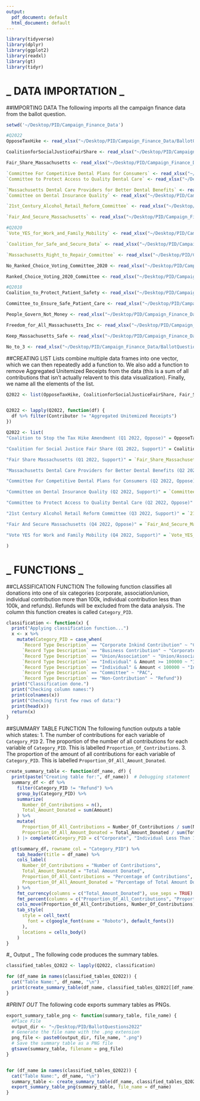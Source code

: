 ```yaml
---
output:
  pdf_document: default
  html_document: default
---
```


```r
library(tidyverse)
library(dplyr)
library(ggplot2)
library(readxl)
library(gt)
library(tidyr)
```

# _ DATA IMPORTATION _

##IMPORTING DATA
The following imports all the campaign finance data from the ballot question. 
```r
setwd('~/Desktop/PID/Campaign_Finance_Data')

#Q2022
OpposeTaxHike <- read_xlsx("~/Desktop/PID/Campaign_Finance_Data/BallotQuestions2022Data/Question1/Coalition_to_Stop_the_Tax_Hike_Amendment.xlsx")

CoalitionforSocialJusticeFairShare <- read_xlsx("~/Desktop/PID/Campaign_Finance_Data/BallotQuestions2022Data/Question1/CoalitionforSocialJusticeFairShare.xlsx")

Fair_Share_Massachusetts <- read_xlsx("~/Desktop/PID/Campaign_Finance_Data/BallotQuestions2022Data/Question1/Fair_Share_Massachusetts.xlsx") 

`Committee For Competitive Dental Plans for Consumers` <- read_xlsx("~/Desktop/PID/Campaign_Finance_Data/BallotQuestions2022Data/Question2/Committee For Competitive Dental Plans for Consumers.xlsx")
`Committee to Protect Access to Quality Dental Care` <- read_xlsx("~/Desktop/PID/Campaign_Finance_Data/BallotQuestions2022Data/Question2/Committee_to_Protect_Access_to_Quality_Dental_Care.xlsx")

`Massachusetts Dental Care Providers for Better Dental Benefits` <- read_xlsx("~/Desktop/PID/Campaign_Finance_Data/BallotQuestions2022Data/Question2/Massachusetts Dental Care Providers for Better Dental Benefits.xlsx")
`Committee on Dental Insurance Quality` <- read_xlsx("~/Desktop/PID/Campaign_Finance_Data/BallotQuestions2022Data/Question2/Committee on Dental Insurance Quality.xlsx")

`21st_Century_Alcohol_Retail_Reform_Committee` <- read_xlsx("~/Desktop/PID/Campaign_Finance_Data/BallotQuestions2022Data/Question3/21st_Century_Alcohol_Retail_Reform_Committee.xlsx")

`Fair_And_Secure_Massachusetts` <- read_xlsx("~/Desktop/PID/Campaign_Finance_Data/BallotQuestions2022Data/Question4/Fair_And_Secure_Massachusetts.xlsx")

#Q2020
`Vote_YES_for_Work_and_Family_Mobility` <- read_xlsx("~/Desktop/PID/Campaign_Finance_Data/BallotQuestions2022Data/Question4/Vote_YES_for_Work_and_Family_Mobility.xlsx")

`Coalition_for_Safe_and_Secure_Data` <- read_xlsx("~/Desktop/PID/Campaign_Finance_Data/BallotQuestions2020Data/Question1/Coalition_for_Safe_and_Secure_Data.xlsx")

`Massachusetts_Right_to_Repair_Committee` <- read_xlsx("~/Desktop/PID/Campaign_Finance_Data/BallotQuestions2020Data/Question1/Massachusetts_Right_to_Repair_Committee.xlsx")

No_Ranked_Choice_Voting_Committee_2020 <- read_xlsx("~/Desktop/PID/Campaign_Finance_Data/BallotQuestions2020Data/Question2/No_Ranked_Choice_Voting_Committee 2020.xlsx")

Ranked_Choice_Voting_2020_Committee <- read_xlsx("~/Desktop/PID/Campaign_Finance_Data/BallotQuestions2020Data/Question2/Ranked_Choice_Voting_2020_Committee.xlsx")

#Q2018 
Coalition_to_Protect_Patient_Safety <- read_xlsx("~/Desktop/PID/Campaign_Finance_Data/BallotQuestions2018Data/Question1/Coalition_to_Protect_Patient_Safety.xlsx")

Committee_to_Ensure_Safe_Patient_Care <- read_xlsx("~/Desktop/PID/Campaign_Finance_Data/BallotQuestions2018Data/Question1/Committee_to_Ensure_Safe_Patient_Care.xlsx")

People_Govern_Not_Money <- read_xlsx("~/Desktop/PID/Campaign_Finance_Data/BallotQuestions2018Data/Question2/People_Govern_Not_Money.xlsx")

Freedom_for_All_Massachusetts_Inc <- read_xlsx("~/Desktop/PID/Campaign_Finance_Data/BallotQuestions2018Data/Question3/Freedom_for_All_Massachusetts_Inc.xlsx")

Keep_Massachusetts_Safe <- read_xlsx("~/Desktop/PID/Campaign_Finance_Data/BallotQuestions2018Data/Question3/Keep_Massachusetts_Safe.xlsx")

No_to_3 <- read_xlsx("~/Desktop/PID/Campaign_Finance_Data/BallotQuestions2018Data/Question3/No_to_3.xlsx")
```

##CREATING LIST
Lists combine multiple data frames into one vector, which we can then repeatedly add a function to. We also add a function to remove Aggregated Unitemized Receipts from the data (this is a sum of all contributions that isn't actually relavent to this data visualization). Finally, we name all the elements of the list. 

```r
Q2022 <- list(OpposeTaxHike, CoalitionforSocialJusticeFairShare, Fair_Share_Massachusetts, `Massachusetts Dental Care Providers for Better Dental Benefits`, `Committee For Competitive Dental Plans for Consumers`, `Committee on Dental Insurance Quality`, `Committee to Protect Access to Quality Dental Care`, `21st_Century_Alcohol_Retail_Reform_Committee`, `Fair_And_Secure_Massachusetts`, `Vote_YES_for_Work_and_Family_Mobility`)


Q2022 <- lapply(Q2022, function(df) {
  df %>% filter(Contributor != "Aggregated Unitemized Receipts")
})

Q2022 <- list(
"Coalition to Stop the Tax Hike Amendment (Q1 2022, Oppose)" = OpposeTaxHike, 

"Coalition for Social Justice Fair Share (Q1 2022, Support)" = CoalitionforSocialJusticeFairShare, 

"Fair Share Massachusetts (Q1 2022, Support)" = `Fair_Share_Massachusetts`, 

"Massachusetts Dental Care Providers for Better Dental Benefits (Q2 2022, Support)" = `Massachusetts Dental Care Providers for Better Dental Benefits`,

"Committee For Competitive Dental Plans for Consumers (Q2 2022, Oppose)" = `Committee For Competitive Dental Plans for Consumers`, 

"Committee on Dental Insurance Quality (Q2 2022, Support)" = `Committee on Dental Insurance Quality`, 

"Committee to Protect Access to Quality Dental Care (Q2 2022, Oppose)" = `Committee to Protect Access to Quality Dental Care`,

"21st Century Alcohol Retail Reform Committee (Q3 2022, Support)" = `21st_Century_Alcohol_Retail_Reform_Committee`,

"Fair And Secure Massachusetts (Q4 2022, Oppose)" = `Fair_And_Secure_Massachusetts`,

"Vote YES for Work and Family Mobility (Q4 2022, Support)" = `Vote_YES_for_Work_and_Family_Mobility`

)

```

# _ FUNCTIONS _ 

##CLASSIFICATION FUNCTION
The following function classifies all donations into one of six categories (corporate, association/union, individual contribution more than 100k, individual contribution less than 100k, and refunds). Refunds will be excluded from the data analysis. The column this function creates is called `Category_PID`. 

```r
classification <- function(x) { 
  print("Applying classification function...")
  x <- x %>%       
    mutate(Category_PID = case_when(
      `Record Type Description` == "Corporate Inkind Contribution" ~ "Corporate", 
      `Record Type Description` == "Business Contribution" ~ "Corporate", 
      `Record Type Description` == "Union/Association" ~ "Union/Association",
      `Record Type Description` == "Individual" & Amount >= 100000 ~ "Individual More Than 100K", 
      `Record Type Description` == "Individual" & Amount < 100000 ~ "Individual Less Than 100K",
      `Record Type Description` == "Committee" ~ "PAC", 
      `Record Type Description` == "Non-Contribution" ~ "Refund"))
  print("Classification done.")
  print("Checking column names:")
  print(colnames(x))
  print("Checking first few rows of data:")
  print(head(x))
  return(x)
}
```

##SUMMARY TABLE FUNCTION
The following function outputs a table which states:
1. The number of contributions for each variable of `Category_PID`
2. The proportion of the number of all contributions for each variable of `Category_PID`. This is labelled `Proportion_Of_Contributions`.
3. The proportion of the amount of all contributions for each variable of `Category_PID`. This is labelled 
`Proportion_Of_All_Amount_Donated`.

```r
create_summary_table <- function(df_name, df) {
  print(paste("Creating table for:", df_name))  # Debugging statement
  summary_df <- df %>%
    filter(Category_PID != "Refund") %>%
    group_by(Category_PID) %>%
    summarize(
      Number_Of_Contributions = n(),
      Total_Amount_Donated = sum(Amount)
    ) %>%
    mutate(
      Proportion_Of_All_Contributions = Number_Of_Contributions / sum(Number_Of_Contributions),
      Proportion_Of_All_Amount_Donated = Total_Amount_Donated / sum(Total_Amount_Donated)
    ) |> complete(Category_PID = c("Corporate", "Individual Less Than 100K", "Individual More Than 100K", "Union/Association", "PAC"), fill = list(Number_Of_Contributions = 0, Total_Amount_Donated = 0, Proportion_Of_All_Contributions = 0, Proportion_Of_All_Amount_Donated = 0))

  gt(summary_df, rowname_col = "Category_PID") %>%
    tab_header(title = df_name) %>%
    cols_label(
      Number_Of_Contributions = "Number of Contributions", 
      Total_Amount_Donated = "Total Amount Donated", 
      Proportion_Of_All_Contributions = "Percentage of Contributions", 
      Proportion_Of_All_Amount_Donated = "Percentage of Total Amount Donated"
    ) %>%
    fmt_currency(columns = c("Total_Amount_Donated"), use_seps = TRUE) %>%
    fmt_percent(columns = c("Proportion_Of_All_Contributions", "Proportion_Of_All_Amount_Donated"), decimals = 2) %>%
    cols_move(Proportion_Of_All_Contributions, Number_Of_Contributions) %>%
    tab_style(
      style = cell_text(
        font = c(google_font(name = "Roboto"), default_fonts())
      ),
      locations = cells_body()
    )
}
``` 

#_ Output _ 
The following code produces the summary tables.

```r
classified_tables_Q2022 <- lapply(Q2022, classification)

for (df_name in names(classified_tables_Q2022)) {
  cat("Table Name:", df_name, "\n")
  print(create_summary_table(df_name, classified_tables_Q2022[[df_name]]))
}

```


#_PRINT OUT_ 
The following code exports summary tables as PNGs. 

```r
export_summary_table_png <- function(summary_table, file_name) {
  #Place File
  output_dir <- "~/Desktop/PID/BallotQuestions2022"
  # Generate the file name with the .png extension
  png_file <- paste0(output_dir, file_name, ".png")
  # Save the summary table as a PNG file
  gtsave(summary_table, filename = png_file)
}


for (df_name in names(classified_tables_Q2022)) {
  cat("Table Name:", df_name, "\n")
  summary_table <- create_summary_table(df_name, classified_tables_Q2022[[df_name]])
  export_summary_table_png(summary_table, file_name = df_name)
}
```





